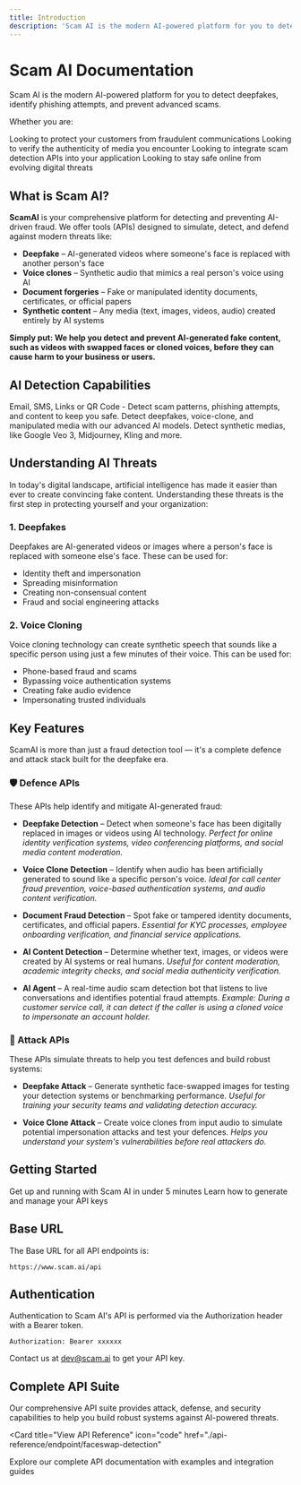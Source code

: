 ```yaml
---
title: Introduction
description: 'Scam AI is the modern AI-powered platform for you to detect deepfakes, identify phishing attempts, and prevent advanced scams.'
---
```


# Scam AI Documentation

Scam AI is the modern AI-powered platform for you to detect deepfakes, identify phishing attempts, and prevent advanced scams.

Whether you are:

<CardGroup cols={2}>
  <Card
    title="Business Owner"
    icon="building"
    href="#"
  >
    Looking to protect your customers from fraudulent communications
  </Card>
  <Card
    title="Content Creator"
    icon="camera"
    href="#"
  >
    Looking to verify the authenticity of media you encounter
  </Card>
  <Card
    title="Developer"
    icon="code"
    href="#"
  >
    Looking to integrate scam detection APIs into your application
  </Card>
  <Card
    title="Individual"
    icon="user"
    href="#"
  >
    Looking to stay safe online from evolving digital threats
  </Card>
</CardGroup>

## What is Scam AI?

**ScamAI** is your comprehensive platform for detecting and preventing AI-driven fraud. We offer tools (APIs) designed to simulate, detect, and defend against modern threats like:

- **Deepfake** – AI-generated videos where someone's face is replaced with another person's face
- **Voice clones** – Synthetic audio that mimics a real person's voice using AI
- **Document forgeries** – Fake or manipulated identity documents, certificates, or official papers
- **Synthetic content** – Any media (text, images, videos, audio) created entirely by AI systems

**Simply put: We help you detect and prevent AI-generated fake content, such as videos with swapped faces or cloned voices, before they can cause harm to your business or users.**

## AI Detection Capabilities

<CardGroup cols={3}>
  <Card
    title="Text and Links"
    icon="link"
    href="/detection/text-and-links"
  >
    Email, SMS, Links or QR Code - Detect scam patterns, phishing attempts, and content to keep you safe.
  </Card>
  <Card
    title="Deepfake & Voice-clone"
    icon="face-grin-beam"
    href="/detection/deepfake-voice-clone"
  >
    Detect deepfakes, voice-clone, and manipulated media with our advanced AI models.
  </Card>
  <Card
    title="GenAI Image and Content"
    icon="image"
    href="/detection/genai-content"
  >
    Detect synthetic medias, like Google Veo 3, Midjourney, Kling and more.
  </Card>
</CardGroup>

## Understanding AI Threats

In today's digital landscape, artificial intelligence has made it easier than ever to create convincing fake content. Understanding these threats is the first step in protecting yourself and your organization:

### 1. Deepfakes
Deepfakes are AI-generated videos or images where a person's face is replaced with someone else's face. These can be used for:
- Identity theft and impersonation
- Spreading misinformation
- Creating non-consensual content
- Fraud and social engineering attacks

### 2. Voice Cloning
Voice cloning technology can create synthetic speech that sounds like a specific person using just a few minutes of their voice. This can be used for:
- Phone-based fraud and scams
- Bypassing voice authentication systems
- Creating fake audio evidence
- Impersonating trusted individuals

## Key Features

ScamAI is more than just a fraud detection tool — it's a complete defence and attack stack built for the deepfake era.

### 🛡️ Defence APIs

These APIs help identify and mitigate AI-generated fraud:

- **Deepfake Detection** – Detect when someone's face has been digitally replaced in images or videos using AI technology. *Perfect for online identity verification systems, video conferencing platforms, and social media content moderation.*

- **Voice Clone Detection** – Identify when audio has been artificially generated to sound like a specific person's voice. *Ideal for call center fraud prevention, voice-based authentication systems, and audio content verification.*

- **Document Fraud Detection** – Spot fake or tampered identity documents, certificates, and official papers. *Essential for KYC processes, employee onboarding verification, and financial service applications.*

- **AI Content Detection** – Determine whether text, images, or videos were created by AI systems or real humans. *Useful for content moderation, academic integrity checks, and social media authenticity verification.*

- **AI Agent** – A real-time audio scam detection bot that listens to live conversations and identifies potential fraud attempts. *Example: During a customer service call, it can detect if the caller is using a cloned voice to impersonate an account holder.*

### 🔺 Attack APIs

These APIs simulate threats to help you test defences and build robust systems:

- **Deepfake Attack** – Generate synthetic face-swapped images for testing your detection systems or benchmarking performance. *Useful for training your security teams and validating detection accuracy.*

- **Voice Clone Attack** – Create voice clones from input audio to simulate potential impersonation attacks and test your defences. *Helps you understand your system's vulnerabilities before real attackers do.*

## Getting Started

<CardGroup cols={2}>
  <Card
    title="Quickstart"
    icon="rocket"
    href="/quickstart"
  >
    Get up and running with Scam AI in under 5 minutes
  </Card>
  <Card
    title="Generate API Key"
    icon="key"
    href="/generate-key"
  >
    Learn how to generate and manage your API keys
  </Card>
</CardGroup>

## Base URL

The Base URL for all API endpoints is:

```
https://www.scam.ai/api
```

## Authentication

Authentication to Scam AI's API is performed via the Authorization header with a Bearer token.

```
Authorization: Bearer xxxxxx
```

Contact us at [dev@scam.ai](mailto:dev@scam.ai) to get your API key.

## Complete API Suite

Our comprehensive API suite provides attack, defense, and security capabilities to help you build robust systems against AI-powered threats.

<Card
  title="View API Reference"
  icon="code"
  href="./api-reference/endpoint/faceswap-detection"
>
  Explore our complete API documentation with examples and integration guides
</Card>